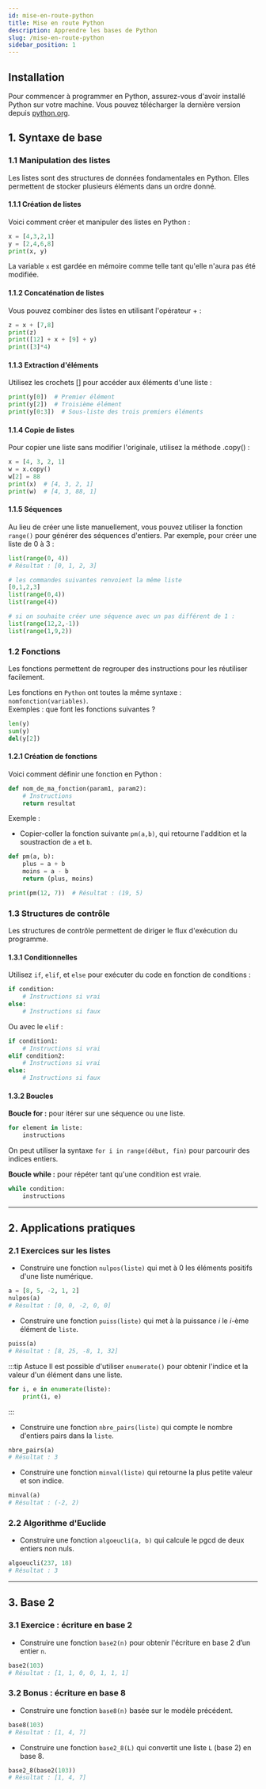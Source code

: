 ```yaml
---
id: mise-en-route-python
title: Mise en route Python
description: Apprendre les bases de Python
slug: /mise-en-route-python
sidebar_position: 1
---
```


## Installation

Pour commencer à programmer en Python, assurez-vous d'avoir installé Python sur votre machine. Vous pouvez télécharger la dernière version depuis [python.org](https://www.python.org/).

## 1. Syntaxe de base

### 1.1 Manipulation des listes

Les listes sont des structures de données fondamentales en Python. Elles permettent de stocker plusieurs éléments dans un ordre donné.

#### 1.1.1 Création de listes

Voici comment créer et manipuler des listes en Python :

```python
x = [4,3,2,1]
y = [2,4,6,8]
print(x, y)
```

La variable `x` est gardée en mémoire comme telle tant qu'elle n'aura pas été modifiée.

#### 1.1.2 Concaténation de listes

Vous pouvez combiner des listes en utilisant l'opérateur + :

```python
z = x + [7,8]
print(z)
print([12] + x + [9] + y)
print([3]*4)
```

#### 1.1.3 Extraction d'éléments

Utilisez les crochets [] pour accéder aux éléments d'une liste :

```python
print(y[0])  # Premier élément
print(y[2])  # Troisième élément
print(y[0:3])  # Sous-liste des trois premiers éléments
```

#### 1.1.4 Copie de listes 

Pour copier une liste sans modifier l'originale, utilisez la méthode .copy() :

```python
x = [4, 3, 2, 1]
w = x.copy()
w[2] = 88
print(x)  # [4, 3, 2, 1]
print(w)  # [4, 3, 88, 1]
```

#### 1.1.5 Séquences

Au lieu de créer une liste manuellement, vous pouvez utiliser la fonction `range()` pour générer des séquences d'entiers. Par exemple, pour créer une liste de 0 à 3 :

```python
list(range(0, 4))   
# Résultat : [0, 1, 2, 3]
```

```python
# les commandes suivantes renvoient la même liste
[0,1,2,3]
list(range(0,4))
list(range(4))

# si on souhaite créer une séquence avec un pas différent de 1 :
list(range(12,2,-1))
list(range(1,9,2))
```

### 1.2 Fonctions

Les fonctions permettent de regrouper des instructions pour les réutiliser facilement.

Les fonctions en `Python` ont toutes la même syntaxe : `nomfonction(variables)`.  
Exemples : que font les fonctions suivantes ?

```python
len(y)
sum(y)
del(y[2])
```

#### 1.2.1 Création de fonctions

Voici comment définir une fonction en Python :

```python
def nom_de_ma_fonction(param1, param2):
    # Instructions
    return resultat
```

Exemple :
- Copier-coller la fonction suivante `pm(a,b)`, qui retourne l'addition et la soustraction de `a` et `b`.

```python
def pm(a, b):
    plus = a + b
    moins = a - b
    return (plus, moins)

print(pm(12, 7))  # Résultat : (19, 5)
```

### 1.3 Structures de contrôle

Les structures de contrôle permettent de diriger le flux d'exécution du programme.

#### 1.3.1 Conditionnelles

Utilisez `if`, `elif`, et `else` pour exécuter du code en fonction de conditions :

```python
if condition:
    # Instructions si vrai
else:
    # Instructions si faux
```

Ou avec le `elif` :

```python
if condition1:
    # Instructions si vrai
elif condition2:
    # Instructions si vrai
else:
    # Instructions si faux
```

#### 1.3.2 Boucles

**Boucle for :** pour itérer sur une séquence ou une liste.

```python
for element in liste:
    instructions
```

On peut utiliser la syntaxe `for i in range(début, fin)` pour parcourir des indices entiers.

**Boucle while :** pour répéter tant qu'une condition est vraie.

```python
while condition:
    instructions
```

---

## 2. Applications pratiques

### 2.1 Exercices sur les listes

- Construire une fonction `nulpos(liste)` qui met à 0 les éléments positifs d'une liste numérique.

```python
a = [8, 5, -2, 1, 2]
nulpos(a)
# Résultat : [0, 0, -2, 0, 0]
```

- Construire une fonction `puiss(liste)` qui met à la puissance $i$ le $i$-ème élément de `liste`.

```python
puiss(a)
# Résultat : [8, 25, -8, 1, 32]
```

:::tip Astuce
Il est possible d'utiliser `enumerate()` pour obtenir l'indice et la valeur d'un élément dans une liste.

```python	
for i, e in enumerate(liste):
    print(i, e)
```
:::

- Construire une fonction `nbre_pairs(liste)` qui compte le nombre d'entiers pairs dans la `liste`.

```python
nbre_pairs(a)
# Résultat : 3
```

- Construire une fonction `minval(liste)` qui retourne la plus petite valeur et son indice.

```python
minval(a)
# Résultat : (-2, 2)
```

### 2.2 Algorithme d'Euclide

- Construire une fonction `algoeucli(a, b)` qui calcule le pgcd de deux entiers non nuls.

```python
algoeucli(237, 18)
# Résultat : 3
```

---

## 3. Base 2

### 3.1 Exercice : écriture en base 2

- Construire une fonction `base2(n)` pour obtenir l'écriture en base 2 d’un entier `n`.

```python
base2(103)
# Résultat : [1, 1, 0, 0, 1, 1, 1]
```

### 3.2 Bonus : écriture en base 8

- Construire une fonction `base8(n)` basée sur le modèle précédent.

```python
base8(103)
# Résultat : [1, 4, 7]
```

- Construire une fonction `base2_8(L)` qui convertit une liste `L` (base 2) en base 8.

```python
base2_8(base2(103))
# Résultat : [1, 4, 7]
```

